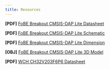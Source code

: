 ```yaml
---
title: Resources
---
```


**[PDF]** [FoBE Breakout CMSIS-DAP Lite Datasheet](/assets/files/f2211/f2211.prj.datasheet.r1a.pdf)

**[PDF]** [FoBE Breakout CMSIS-DAP Lite Schematic](/assets/files/f2211/f2211.prj.sch.r1a.pdf)

**[PDF]** [FoBE Breakout CMSIS-DAP Lite Dimension](/assets/files/f2211/f2211.prj.dim.r1a.pdf)

**[OBJ]** [FoBE Breakout CMSIS-DAP Lite 3D Model](/assets/files/f2211/f2211.prj.model.r1a.obj)

**[PDF]** [WCH CH32V203F6P6 Datasheet](https://atta.szlcsc.com/upload/public/pdf/source/20230523/1B381532B53560847D0152FAE396CF1C.pdf)
